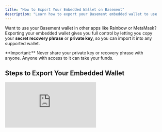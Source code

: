 ```yaml
---
title: "How to Export Your Embedded Wallet on Basement"
description: "Learn how to export your Basement embedded wallet to use with other apps like Rainbow or MetaMask by copying your private key or recovery phrase"
---
```


Want to use your Basement wallet in other apps like Rainbow or MetaMask? Exporting your embedded wallet gives you full control by letting you copy your **secret recovery phrase** or **private key**, so you can import it into any supported wallet.

<Warning>
  **Important:** Never share your private key or recovery phrase with anyone. Anyone with access to it can take your funds.
</Warning>

## Steps to Export Your Embedded Wallet

<iframe className="w-full aspect-video rounded-xl" src="https://www.youtube.com/embed/HBEbnJNBXW8" title="How to export your embedded wallet" frameBorder="0" allow="accelerometer; autoplay; clipboard-write; encrypted-media; gyroscope; picture-in-picture" allowFullScreen />

<Steps>
  <Step title="Log into Basement">
    Log into [**Basement.fun**](https://basement.fun) using your preferred login method.
  </Step>
  <Step title="Access profile menu">
    Click the **profile icon** in the top right corner of the page.

    <Frame>
      ![Profile icon in top right corner](https://s3.amazonaws.com/helpscout.net/docs/assets/685306b72e0550277aa9250e/images/688351828e5da9481ed4b74e/file-aIJ1FUGX3S.png)
    </Frame>
  </Step>
  <Step title="Navigate to Accounts tab">
    Go to the **Accounts** tab and click **Export** next to your wallet address.

    <Frame>
      ![Accounts tab with Export button highlighted](https://s3.amazonaws.com/helpscout.net/docs/assets/685306b72e0550277aa9250e/images/688352538e5da9481ed4b753/file-gu5neAqKYc.png)
    </Frame>
  </Step>
  <Step title="Copy your credentials">
    Click **Copy** to copy either your **secret recovery phrase** or **private key** to your clipboard.

    <Frame>
      ![Export wallet dialog with copy options](https://s3.amazonaws.com/helpscout.net/docs/assets/685306b72e0550277aa9250e/images/6883532b2ffac8389cce3286/file-ZMIuoduKy3.png)
    </Frame>
  </Step>
  <Step title="Import to your preferred wallet">
    Paste it into your preferred wallet app to import your wallet.

    <Check>
      Your BSMNT wallet is now accessible in your external wallet app while maintaining full compatibility with the B3 ecosystem.
    </Check>
  </Step>
</Steps>

<Info>
  Your exported wallet credentials give you complete control over your funds and allow you to use the same wallet across multiple applications and platforms.
</Info>